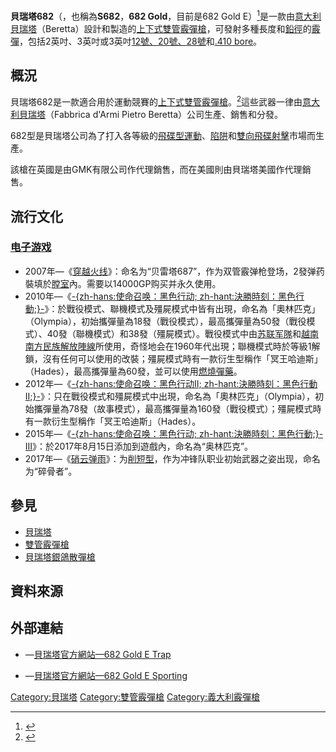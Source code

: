 {{noteTA
|G1=軍事
|G2=長度單位
|G3=Firearms
}}
{{Infobox Weapon
|name= 貝瑞塔682<br />Beretta 682
|image= 
|image_size= 300px
|caption= 
|origin= {{flagcountry|Italy}}
|type= [[雙管霰彈槍|雙管]][[霰彈槍|霰彈槍]]
<!-- Type selection -->
|is_ranged= yes
|is_bladed= 
|is_explosive= 
|is_artillery= 
|is_vehicle= 
|is_missile= 
|is_UK= 
<!-- Service history -->
|service= 
|used_by= 
|wars= 
<!-- Production history -->
|designer= [[貝瑞塔|貝瑞塔]]
|design_date= 1980年代早期
|manufacturer= 貝瑞塔
|unit_cost= 
|production_date= 1984年—
|number= 
|variants= <div class="NavFrame collapsed" style="color: black; background-color: #FFFFFF; margin: 0 auto; padding: 0 10px; text-align: left;"><div class="NavHead" style="background-color: #FFFFFF; margin: 0 auto; padding: 0 10px; font-weight:normal;"></div><div class="NavContent" style="background-color: #FFFFFF; margin: 0 auto; padding: 0 10px;">
* S
* Gold
* Gold E
* Sporting
* Skeet
* Trap
<!-- General specifications -->
|spec_label= 
|weight= 
|length= 
|part_length= <div class="NavFrame collapsed" style="color: black; background-color: #FFFFFF; margin: 0 auto; padding: 0 10px; text-align: left;"><div class="NavHead" style="background-color: #FFFFFF; margin: 0 auto; padding: 0 10px; font-weight:normal;"></div><div class="NavContent" style="background-color: #FFFFFF; margin: 0 auto; padding: 0 10px;">
* 26英吋：660.4毫米
* 28英吋：711.2毫米
* 30英吋：762毫米
* 32英吋：812.8毫米
* 34英吋：863.6毫米
</div>
</div>
|width= 
|height= 
|diameter= 
|crew= 
<!-- Ranged weapon specifications --> 
|cartridge= -{}-
* [[霰彈|12鉛徑霰彈]]
* [[霰彈|20鉛徑霰彈]]
* [[霰彈|28鉛徑霰彈]]
* [[.410號徑霰彈|.410 bore]]
|barrels= 2根，上下雙管式，[[滑膛槍炮|滑膛]]
|caliber= <div class="NavFrame collapsed" style="color: black; background-color: #FFFFFF; margin: 0 auto; padding: 0 10px; text-align: left;"><div class="NavHead" style="background-color: #FFFFFF; margin: 0 auto; padding: 0 10px; font-weight:normal;"></div><div class="NavContent" style="background-color: #FFFFFF; margin: 0 auto; padding: 0 10px;">
* 12鉛徑霰彈：
** 18.53×69.85毫米（0.73×2.75英吋）
** 18.53×76.2毫米（0.73×3英吋）
** 18.53×88.9毫米（0.73×3.5英吋）
* 20鉛徑霰彈：
** 15.63×69.85毫米（0.62×2.75英寸）
** 15.63×76.2毫米（0.62×3英寸）
** 15.63×88.9毫米（0.62×3.5英吋）
* 28鉛徑霰彈：
** 13.97×69.85毫米（0.55×2.75英吋）
** 13.97×76.2毫米（0.55×3英吋）
** 13.97×88.9毫米（0.55×3.5英吋）
* .410 bore：
** 10.4×69.85毫米（0.41×2.75英吋）
** 10.4×76.2毫米（0.41×3英吋）
** 10.4×88.9毫米（0.41×3.5英吋）
</div>
</div>
|action= [[中折式|中折式]]
|mode= {{Link-en|單發|Single shot|單發}}
|rate= 
|velocity= 
|energy= 
|range= 
|max_range= 
|feed= 2發，手動裝填
|sights= [[機械瞄具|機械瞄具]]：金屬[[照門|照門]]及[[照準器|準星]]
<!-- 火炮規格 -->
|breech= 
|recoil= 
|carriage= 
|elevation= 
|traverse= 
<!-- 刃器規格 --> 
|blade_type= 
|hilt_type= 
|sheath_type= 
|head_type= 
|haft_type= 
<!-- 爆炸物內填炸藥規格 --> 
|filling= 
|filling_weight= 
|detonation= 
|yield= 
<!-- 車輛/飛彈規格 -->
|armour= 
|primary_armament= 
|secondary_arament= 
|engine= 
|engine_power= 
|transmission= 
|payload_capacity= 
|fuel_capacity= 
|pw_ratio= 
|suspension= 
|clearance= 
|vehicle_range= 
|speed= 
|guidance= 
|steering= 
<!-- Missiles only -->
|wingspan= 
|propellant= 
|ceiling= 
|altitude= 
|depth= 
|boost= 
|accuracy= 
|launch_platform= 
|transport= 
}}

'''貝瑞塔682'''（{{Lang-en|'''Beretta 682'''}}，也稱為'''S682'''，'''682 Gold'''，目前是682 Gold E）<ref>{{Cite web |url=http://products.berettausa.com/frame_tabellaprodotti_2002.asp?sgmt=8&Model=682%20Gold%20E&descr=1 |title=Beretta 682 Gold E official web page |accessdate=2009-08-09 |archive-date=2007-09-18 |archive-url=https://web.archive.org/web/20070918082751/http://products.berettausa.com/frame_tabellaprodotti_2002.asp?sgmt=8&Model=682%20Gold%20E&descr=1 |dead-url=yes }}</ref>是一款由[[意大利|意大利]][[貝瑞塔|貝瑞塔]]（Beretta）設計和製造的[[雙管霰彈槍|上下式雙管]][[霰彈槍|霰彈槍]]，可發射多種長度和[[鉛徑|鉛徑]]的[[霰彈|霰彈]]，包括2{{frac|3|4}}英吋、3英吋或3{{frac|1|2}}英吋[[霰彈|12號、20號、28號]]和[[.410號徑霰彈|.410 bore]]。

== 概況 ==
貝瑞塔682是一款適合用於運動競賽的[[雙管霰彈槍|上下式雙管]][[霰彈槍|霰彈槍]]。<ref>{{Cite web |url=http://www.gunsandammomag.com/long_guns/beretta_gold_e_sporting/ |title="Beretta S682 Gold E Sporting", ''Guns & Ammo'' |access-date=2009-08-09 |archive-url=https://web.archive.org/web/20080830040328/http://www.gunsandammomag.com/long_guns/beretta_gold_e_sporting |archive-date=2008-08-30 |dead-url=yes }}</ref>這些武器一律由[[意大利|意大利]][[貝瑞塔|貝瑞塔]]（Fabbrica d'Armi Pietro Beretta）公司生產、銷售和分發。

682型是貝瑞塔公司為了打入各等級的[[飛碟型運動射擊|飛碟型運動]]、[[陷阱射擊|陷阱]]和[[雙向飛碟射擊|雙向飛碟射擊]]市場而生產。

該槍在英國是由GMK有限公司作代理銷售，而在美國則由貝瑞塔美國作代理銷售。

== 流行文化 ==
=== [[电子游戏|电子游戏]] ===
* 2007年—《[[穿越火线|穿越火线]]》：命名为“贝雷塔687”，作为双管霰弹枪登场，2發弹药裝填於[[膛室|膛室]]內。需要以14000GP购买并永久使用。
* 2010年—《[[決勝時刻：黑色行動|-{zh-hans:使命召唤：黑色行动; zh-hant:決勝時刻：黑色行動;}-]]》：於戰役模式、聯機模式及殭屍模式中皆有出現，命名為「奧林匹克」（Olympia），初始攜彈量為18發（戰役模式），最高攜彈量為50發（戰役模式）、40發（聯機模式）和38發（殭屍模式）。戰役模式中由[[苏联武装力量|苏联军隊]]和[[越南南方民族解放陣線|越南南方民族解放陣線]]所使用，奇怪地会在1960年代出現；聯機模式時於等級1解鎖，沒有任何可以使用的改裝；殭屍模式時有一款衍生型稱作「冥王哈迪斯」（Hades），最高攜彈量為60發，並可以使用[[燃烧弹|燃燒彈藥]]。
* 2012年—《[[決勝時刻：黑色行動II|-{zh-hans:使命召唤：黑色行动II; zh-hant:決勝時刻：黑色行動II;}-]]》：只在戰役模式和殭屍模式中出現，命名為「奧林匹克」（Olympia），初始攜彈量為78發（故事模式），最高攜彈量為160發（戰役模式）；殭屍模式時有一款衍生型稱作「冥王哈迪斯」（Hades）。
* 2015年—《[[決勝時刻：黑色行動III|-{zh-hans:使命召唤：黑色行动; zh-hant:決勝時刻：黑色行動;}-III]]》：於2017年8月15日添加到遊戲內，命名為“奥林匹克”。
* 2017年—《[[硝云弹雨|硝云弹雨]]》：为[[削短型霰彈槍|削短型]]，作为冲锋队职业初始武器之姿出现，命名为“碎骨者”。

== 參見 ==
* [[貝瑞塔|貝瑞塔]]
* [[雙管霰彈槍|雙管霰彈槍]]
* [[貝瑞塔銀鴿散彈槍|貝瑞塔銀鴿散彈槍]]

== 資料來源 ==
<div class="references-small">
<references />
</div>

== 外部連結 ==
* {{en icon}}—[https://web.archive.org/web/20090322055305/http://www.beretta.com/Long-guns/Competition-guns/Over-and-Unders/682-Gold-E-Trap/index.aspx?m=82&f=2&id=124 貝瑞塔官方網站—682 Gold E Trap]
* {{en icon}}—[https://web.archive.org/web/20101224192710/http://www.beretta.com/Long-guns/Competition-guns/Over-and-Unders/682-Gold-E-Sporting-Optima-Bore-Optima-Choke/index.aspx?m=82&f=2&id=129 貝瑞塔官方網站—682 Gold E Sporting]

{{Beretta firearms}}
{{多管槍械}}

[[Category:貝瑞塔|Category:貝瑞塔]]
[[Category:雙管霰彈槍|Category:雙管霰彈槍]]
[[Category:義大利霰彈槍|Category:義大利霰彈槍]]